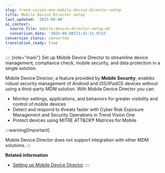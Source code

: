 ```yaml
---
slug: trend-vision-one-mobile-device-director-setup
title: Mobile Device Director setup
last_updated: '2025-09-08'
ai_context:
  source_file: mobile-device-director-setup.md
  conversion_date: '2025-09-08T23:42:15.972Z'
conversion_status: converted
translation_ready: true
---
```


:::: {role="main"}
Set up Mobile Device Director to streamline device management, compliance check, mobile security, and data protection in a single solution.

Mobile Device Director, a feature provided by **Mobile Security**, enables robust security management of Android and iOS/iPadOS devices without using a third-party MDM solution. With Mobile Device Director you can:

- Monitor settings, applications, and behaviors for greater visibility and control of mobile devices
- Detect and respond to threats faster with Cyber Risk Exposure Management and Security Operations in Trend Vision One
- Protect devices using MITRE ATT&CK® Matrices for Mobile

:::warning[Important]

Mobile Device Director does not support integration with other MDM solutions.
:::

**Related information**

- [Setting up Mobile Device Director](setting-up-mobile-device-director.md "Configure enrollment settings to deploy the Mobile Security for Business app to managed mobile devices.")
::::
